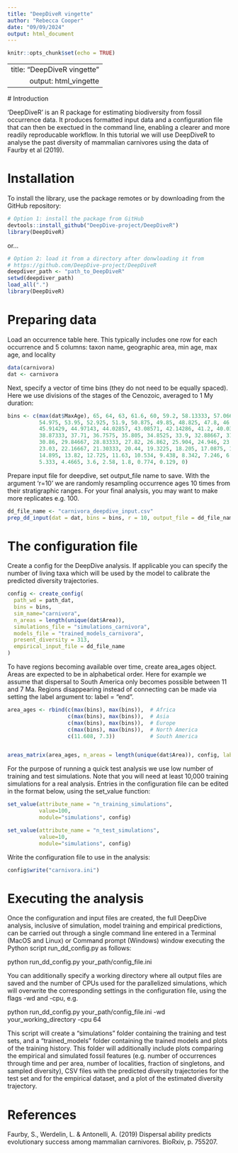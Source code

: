 ```yaml
---
title: "DeepDiveR vingette"
author: "Rebecca Cooper"
date: "09/09/2024"
output: html_document
---
```


```r
knitr::opts_chunk$set(echo = TRUE)
```

---
  title: "DeepDiveR vingette"
  output: html_vingette
---
  
  # Introduction
    
  'DeepDiveR' is an R package for estimating biodiversity from fossil occurrence data. It produces formatted input data and a configuration file that can then be exectued in the command line, enabling a clearer and more readily reproducable workflow.
  In this tutorial we will use DeepDiveR to analyse the past diversity of mammalian carnivores using the data of Faurby et al (2019). 
  
# Installation  

To install the library, use the package remotes or by downloading from the GitHub repository:
  
```r
# Option 1: install the package from GitHub
devtools::install_github("DeepDive-project/DeepDiveR")
library(DeepDiveR)
```

or...

```r
# Option 2: load it from a directory after donwloading it from
# https://github.com/DeepDive-project/DeepDiveR
deepdiver_path <- "path_to_DeepDiveR"
setwd(deepdiver_path)
load_all(".")
library(DeepDiveR)
```

# Preparing data

Load an occurrence table here.
This typically includes one row for each occurrence and 5 columns: taxon name, geographic area, min age, max age, and locality

```r
data(carnivora)
dat <- carnivora
```

Next, specify a vector of time bins (they do not need to be equally spaced). Here we use divisions of the stages of the Cenozoic, averaged to 1 My duration:

```r
bins <- c(max(dat$MaxAge), 65, 64, 63, 61.6, 60, 59.2, 58.13333, 57.06667, 56, 
          54.975, 53.95, 52.925, 51.9, 50.875, 49.85, 48.825, 47.8, 46.85714, 
          45.91429, 44.97143, 44.02857, 43.08571, 42.14286, 41.2, 40.03667, 
          38.87333, 37.71, 36.7575, 35.805, 34.8525, 33.9, 32.88667, 31.87333, 
          30.86, 29.84667, 28.83333, 27.82, 26.862, 25.904, 24.946, 23.988, 
          23.03, 22.16667, 21.30333, 20.44, 19.3225, 18.205, 17.0875, 15.97, 
          14.895, 13.82, 12.725, 11.63, 10.534, 9.438, 8.342, 7.246, 6.2895, 
          5.333, 4.4665, 3.6, 2.58, 1.8, 0.774, 0.129, 0)
```

Prepare input file for deepdive, set output_file name to save. With the argument 'r=10' we are randomly resampling occurrence ages 10 times from their stratigraphic ranges. For your final analysis, you may want to make more replicates e.g. 100.

```r
dd_file_name <- "carnivora_deepdive_input.csv"
prep_dd_input(dat = dat, bins = bins, r = 10, output_file = dd_file_name)
```

# The configuration file

Create a config for the DeepDive analysis. If applicable you can specify the number of living taxa which will be used by the model to calibrate the predicted diversity trajectories.

```r
config <- create_config(
  path_wd = path_dat,  
  bins = bins,
  sim_name="carnivora",
  n_areas = length(unique(dat$Area)),
  simulations_file = "simulations_carnivora", 
  models_file = "trained_models_carnivora", 
  present_diversity = 313,
  empirical_input_file = dd_file_name
)
```

To have regions becoming available over time, create area_ages object. Areas are expected to be in alphabetical order.
Here for example we assume that dispersal to South America only becomes possible between 11 and 7 Ma.
Regions disappearing instead of connecting can be made via setting the label argument to: label = "end".

```r
area_ages <- rbind(c(max(bins), max(bins)),  # Africa 
                   c(max(bins), max(bins)),  # Asia
                   c(max(bins), max(bins)),  # Europe
                   c(max(bins), max(bins)),  # North America
                   c(11.608, 7.3))           # South America 


areas_matrix(area_ages, n_areas = length(unique(dat$Area)), config, label="start")
```

For the purpose of running a quick test analysis we use low number of training and test simulations.
Note that you will need at least 10,000 training simulations for a real analysis. Entries in the configuration file can be edited in the format below, using the set_value function:

```r
set_value(attribute_name = "n_training_simulations", 
          value=100, 
          module="simulations", config)

set_value(attribute_name = "n_test_simulations", 
          value=10, 
          module="simulations", config)
```

Write the configuration file to use in the analysis:

```r
config$write("carnivora.ini")
```  

# Executing the analysis

Once the configuration and input files are created, the full DeepDive analysis, inclusive of simulation, model training and empirical predictions, can be carried out through a single command line entered in a Terminal (MacOS and Linux) or Command prompt (Windows) window executing the Python script run_dd_config.py as follows:
  
python run_dd_config.py your_path/config_file.ini

You can additionally specify a working directory where all output files are saved and the number of CPUs used for the parallelized simulations, which will overwrite the corresponding settings in the configuration file, using the flags -wd and -cpu, e.g.

python run_dd_config.py your_path/config_file.ini -wd your_working_directory -cpu 64

This script will create a "simulations" folder containing the training and test sets, and a "trained_models" folder containing the trained models and plots of the training history. This folder will additionally include plots comparing the empirical and simulated fossil features (e.g. number of occurrences through time and per area, number of localities, fraction of singletons, and sampled diversity), CSV files with the predicted diversity trajectories for the test set and for the empirical dataset, and a plot of the estimated diversity trajectory.


# References
Faurby, S., Werdelin, L. & Antonelli, A. (2019) Dispersal ability predicts evolutionary success among mammalian carnivores. BioRxiv, p. 755207.